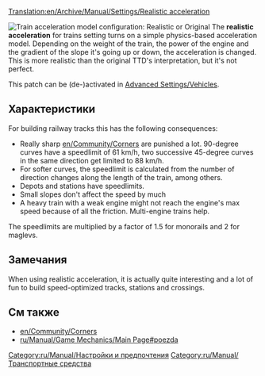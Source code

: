 [[Translation:en/Archive/Manual/Settings/Realistic acceleration]]
{{ru/Перевод|en/Archive/Manual/Settings/Realistic acceleration|0}}

[[File:en/Archive/Manual/Settings/Realistic acceleration config.png|frame|right|Train acceleration model configuration: ''Realistic'' or ''Original'']]
The '''realistic acceleration''' for trains setting turns on a simple physics-based acceleration model. Depending on the weight of the train, the power of the engine and the gradient of the slope it's going up or down, the acceleration is changed. This is more realistic than the original TTD's interpretation, but it's not perfect.

This patch can be (de-)activated in [[en/Archive/Manual/Settings/Advanced Settings/Vehicles#train-acceleration-model|Advanced Settings/Vehicles]].

==Характеристики==
For building railway tracks this has the following consequences:
* Really sharp [[en/Community/Corners]] are punished a lot. 90-degree curves have a speedlimit of 61 km/h, two successive 45-degree curves in the same direction get limited to 88 km/h.
* For softer curves, the speedlimit is calculated from the number of direction changes along the length of the train, among others.
* Depots and stations have speedlimits.
* Small slopes don't affect the speed by much
* A heavy train with a weak engine might not reach the engine's max speed because of all the friction. Multi-engine trains help.

The speedlimits are multiplied by a factor of 1.5 for monorails and 2 for maglevs.

==Замечания==
When using realistic acceleration, it is actually quite interesting and a lot of fun to build speed-optimized tracks, stations and crossings.

==См также==
* [[en/Community/Corners]]
* [[ru/Manual/Game Mechanics/Main Page#poezda]]

[[Category:ru/Manual/Настройки и предпочтения]]
[[Category:ru/Manual/Транспортные средства]]